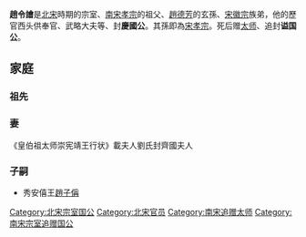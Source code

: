 '''趙令譮'''是[[北宋|北宋]]時期的宗室、[[南宋|南宋]][[宋孝宗|孝宗]]的祖父、[[趙德芳|趙德芳]]的玄孫、[[宋徽宗|宋徽宗]]族弟，他的歷官西头供奉官、武略大夫等、封'''慶國公'''。其孫即為[[宋孝宗|宋孝宗]]。死后赠[[太师|太师]]、追封'''谥国公'''。

== 家庭 ==
===祖先===
{{Ahnentafel top|先祖}}<center>
{{ahnentafel-compact5
|boxstyle_1=background-color: #ff8000;
|boxstyle_2=background-color: #ff6700;
|boxstyle_3=background-color: #ff4e00;
|boxstyle_4=background-color: #ff3500;
|boxstyle_5=background-color: #ff1c00;
|1='''庆国公趙令譮'''
|2='''父：'''华阴侯赠福国公[[赵世将|赵世将]]
|3='''母：'''壽安縣君李氏
|4='''祖父：'''新兴侯[[赵从郁|赵从郁]]
|5='''祖母：'''丹陽郡君薛氏
|6='''外祖父：'''[[李惟贤|李惟贤]]
|7=
|8='''曾祖父：'''英国公[[赵惟宪|赵惟宪]]
|9='''曾祖母：'''徐國夫人和氏
|10='''外曾祖父：'''右班殿直[[薛安民|薛安民]]
|11=
|12='''外曾祖父：'''[[李昭亮|李昭亮]]
|13=
|14=
|15=
|16='''高祖父：'''秦康惠王[[赵德芳|赵德芳]]
|17='''高祖母：'''焦氏 (焦繼勋女兒)
|18='''外高祖父：'''殿中丞和皋
|19='''外高祖母：'''刘氏
|20='''外高祖父：'''[[薛惟吉|薛惟吉]]
|21=
|22=
|23=
|24='''外高祖父：'''[[李继隆|李继隆]]
|25=
|26=
|27=
|28=
|29=
|30=
|31=
}}</center>
{{ahnentafel bottom}}

===妻===
《皇伯祖太师崇宪靖王行状》載夫人劉氏封齊國夫人

===子嗣===
* 秀安僖王[[趙子偁|趙子偁]]

{{宋朝人物小作品}}
[[Category:北宋宗室国公|Category:北宋宗室国公]]
[[Category:北宋官员|Category:北宋官员]]
[[Category:南宋追赠太师|Category:南宋追赠太师]]
[[Category:南宋宗室追赠国公|Category:南宋宗室追赠国公]]